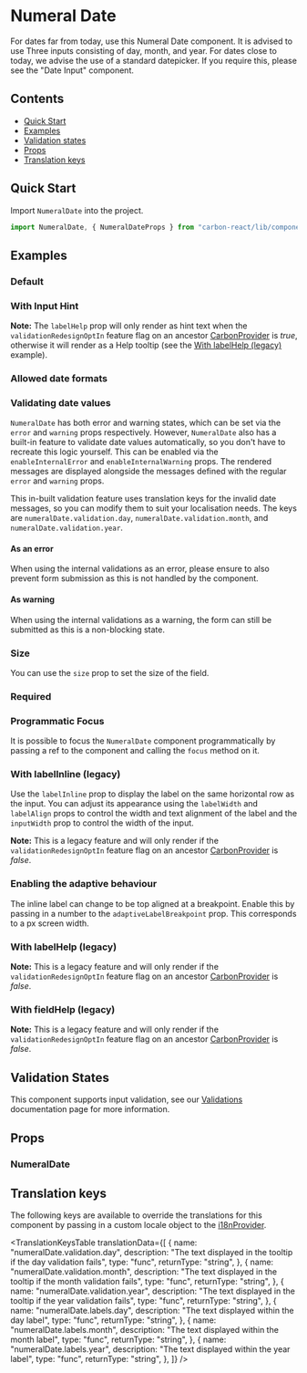 

<Meta of={NumeralDateStories} />

# Numeral Date

For dates far from today, use this Numeral Date component. It is advised to use Three inputs consisting of day, month, and year.
For dates close to today, we advise the use of a standard datepicker. If you require this, please see the "Date Input" component.

## Contents

- [Quick Start](#quick-start)
- [Examples](#examples)
- [Validation states](#validation-states)
- [Props](#props)
- [Translation keys](#translation-keys)

## Quick Start

Import `NumeralDate` into the project.

```javascript
import NumeralDate, { NumeralDateProps } from "carbon-react/lib/components/numeral-date";
```

## Examples

### Default

<Canvas of={NumeralDateStories.Default} />

### With Input Hint

**Note:** The `labelHelp` prop will only render as hint text when the `validationRedesignOptIn` feature flag on an ancestor [CarbonProvider](../?path=/docs/carbon-provider--docs) is *true*,
otherwise it will render as a Help tooltip (see the [With labelHelp (legacy)](#with-labelhelp-legacy) example).

<Canvas of={NumeralDateStories.WithInputHint} />

### Allowed date formats

<Canvas of={NumeralDateStories.AllowedDateFormats} />

### Validating date values
`NumeralDate` has both error and warning states, which can be set via the `error` and `warning` props respectively. However, `NumeralDate` also has a built-in feature to validate date values automatically, so you don't have to recreate this logic yourself.
This can be enabled via the `enableInternalError` and `enableInternalWarning` props. The rendered messages are displayed alongside the messages defined with the regular `error` and `warning` props.

This in-built validation feature uses translation keys for the invalid date messages, so you can modify them to suit your localisation needs. The keys are `numeralDate.validation.day`, `numeralDate.validation.month`, and `numeralDate.validation.year`.

#### As an error

When using the internal validations as an error, please ensure to also prevent form submission as this is not handled by the component.

<Canvas of={NumeralDateStories.InternalValidationError} />

#### As warning

When using the internal validations as a warning, the form can still be submitted as this is a non-blocking state.

<Canvas of={NumeralDateStories.InternalValidationWarning} />

### Size

You can use the `size` prop to set the size of the field.

<Canvas of={NumeralDateStories.Size} />

### Required

<Canvas of={NumeralDateStories.Required} />

### Programmatic Focus

It is possible to focus the `NumeralDate` component programmatically by passing a ref to the component and calling the `focus` method on it.

<Canvas of={NumeralDateStories.ProgrammaticFocus} />

### With labelInline (legacy)

Use the `labelInline` prop to display the label on the same horizontal row as the input. You can adjust its appearance using the `labelWidth` and
`labelAlign` props to control the width and text alignment of the label and the `inputWidth` prop to control the width of the input.

**Note:** This is a legacy feature and will only render if the `validationRedesignOptIn` feature flag on an ancestor [CarbonProvider](../?path=/docs/carbon-provider--docs) is *false*.

<Canvas of={NumeralDateStories.InlineLabel} />

### Enabling the adaptive behaviour

The inline label can change to be top aligned at a breakpoint. Enable this by passing in a number to the `adaptiveLabelBreakpoint` prop. This corresponds to a px screen width.

<Canvas of={NumeralDateStories.EnablingAdaptiveBehaviour} />

### With labelHelp (legacy)

**Note:** This is a legacy feature and will only render if the `validationRedesignOptIn` feature flag on an ancestor [CarbonProvider](../?path=/docs/carbon-provider--docs) is *false*.

<Canvas of={NumeralDateStories.WithLabelHelp} />

### With fieldHelp (legacy)

**Note:** This is a legacy feature and will only render if the `validationRedesignOptIn` feature flag on an ancestor [CarbonProvider](../?path=/docs/carbon-provider--docs) is *false*.

<Canvas of={NumeralDateStories.WithFieldHelp} />

## Validation States

This component supports input validation, see our [Validations](../?path=/docs/documentation-validations--docs) documentation page for more information.

## Props

### NumeralDate

<ArgTypes of={NumeralDateStories} />

## Translation keys

The following keys are available to override the translations for this component by passing in a custom locale object to the
[i18nProvider](../?path=/docs/documentation-i18n--docs).

<TranslationKeysTable
  translationData={[
    {
      name: "numeralDate.validation.day",
      description:
        "The text displayed in the tooltip if the day validation fails",
      type: "func",
      returnType: "string",
    },
    {
      name: "numeralDate.validation.month",
      description:
        "The text displayed in the tooltip if the month validation fails",
      type: "func",
      returnType: "string",
    },
    {
      name: "numeralDate.validation.year",
      description:
        "The text displayed in the tooltip if the year validation fails",
      type: "func",
      returnType: "string",
    },
        {
      name: "numeralDate.labels.day",
      description:
        "The text displayed within the day label",
      type: "func",
      returnType: "string",
    },
    {
      name: "numeralDate.labels.month",
      description:
        "The text displayed within the month label",
      type: "func",
      returnType: "string",
    },
    {
      name: "numeralDate.labels.year",
      description:
        "The text displayed within the year label",
      type: "func",
      returnType: "string",
    },
  ]}
/>

